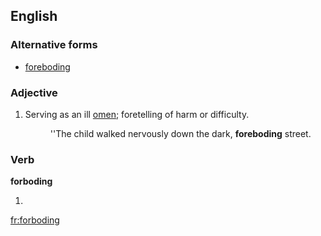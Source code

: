 ==English==

===Alternative forms===
* [[foreboding]] {{italbrac|significantly more widely used}}

===Adjective===
{{en-adj}}

# Serving as an ill [[omen]]; foretelling of harm or difficulty.
#: ''The child walked nervously down the dark, '''foreboding''' street.

===Verb===
'''forboding'''

# {{present participle of|[[forbode]]}}

[[fr:forboding]]